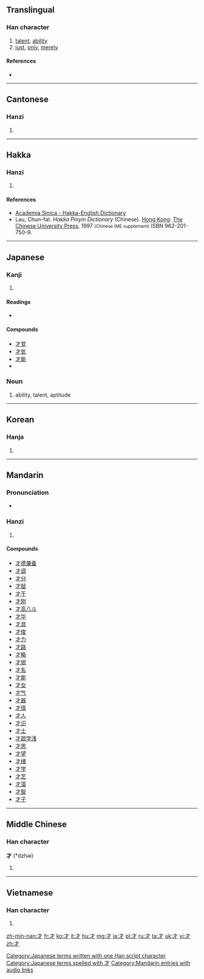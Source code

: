 {{also|オ}}
==Translingual==

===Han character===
{{Han char|rn=64|rad=手|as=00|sn=3|var=2|four=4020<sub>0</sub>|canj=木竹 (DH)}}

# [[talent]], [[ability]]
# [[just]], [[only]], [[merely]]

====References====
* {{Han ref|kx=0416.300|dkj=11769|dj=0763.010|hdz=31824.020|uh=624D|ud=25165|bh=A47E|bd=42110}}

----

==Cantonese==

===Hanzi===
{{yue-hanzi|jyut=|y=[[choi4]]}}

# {{defn|lang=yue|sort=手00}}

----

==Hakka==

===Hanzi===
{{hak-hanzi|poj=[[tshôi]] (tshoi<sup>5</sup>)|gd=|hpy=coi2}}

# {{defn|lang=hak|sort=手00}}

====References====
*[http://minhakka.ling.sinica.edu.tw/bkg/hakyin/search.php?DETAIL=1&LIMIT=id=51170&dbname=su_tian_1&graph=2 Academia Sinica - Hakka-English Dictionary]
*Lau, Chun-fat. ''Hakka Pinyin Dictionary'' (Chinese). [[Hong Kong]]: [[w:Chinese University of Hong Kong|The Chinese University Press]], 1997 <small>(Chinese IME supplement)</small> ISBN 962-201-750-9.

----

==Japanese==

===Kanji===
{{ja-kanji|grade=2|rs=手00}}

# {{defn|lang=ja|sort=手00}}

====Readings====
* {{ja-readings
|goon=[[ざい]] (zai) {{qualifier|non-[[w:Jōyō kanji|Jōyō]] reading}}
|kanon=[[さい]] (sai)
|kun=[[わずかに]] (wazukani), [[ざえ]] (zae)}}

====Compounds====
* [[才覚]]
* [[才気]]
* [[才能]]
* {{term|漫才||a style of [[w:double act|double act]] [[stand-up comedy]]|tr=まんざい, manzai|sc=Jpan|lang=ja}}

===Noun===
{{ja-noun|k|hira=さい|rom=sai}}

# ability, talent, aptitude

[[Category:Japanese terms written with one Han script character]]
[[Category:Japanese terms spelled with 才]]
----

==Korean==

===Hanja===
{{ko-hanja|hangeul=[[재]]|eumhun=재주|rv=jae|mr=chae|y=cay}}

# {{defn|lang=ko|sort=手00}}

----

==Mandarin==

===Pronunciation===
* {{audio|zh-cái.ogg|audio|lang=cmn}}

===Hanzi===
{{cmn-hanzi|pin=[[cái]] ([[cai2]])|wg=[[ts'ai2|ts'ai<sup>2</sup>]]}}

# {{defn|lang=cmn|sort=手00}}

====Compounds====
* [[才德兼备]]
* [[才调]]
* [[才分]]
* [[才赋]]
* [[才干]]
* [[才刚]]
* [[才高八斗]]
* [[才华]]
* [[才具]]
* [[才俊]]
* [[才力]]
* [[才路]]
* [[才略]]
* [[才貌]]
* [[才名]]
* [[才能]]
* [[才女]]
* [[才气]]
* [[才器]]
* [[才情]]
* [[才人]]
* [[才识]]
* [[才士]]
* [[才疏学浅]]
* [[才思]]
* [[才望]]
* [[才绪]]
* [[才学]]
* [[才艺]]
* [[才藻]]
* [[才智]]
* [[才子]]

[[Category:Mandarin entries with audio links]]

----

==Middle Chinese==	

===Han character===
'''才''' (*dzhəi)<!--asterisk indicates that this is a reconstructed pronunciation-->

# {{defn|lang=ltc|sort=手00}}

----

==Vietnamese==

===Han character===
{{vi-hantu|[[tài]]|rs=手00}}

# {{defn|lang=vi|sort=手00}}

[[zh-min-nan:才]]
[[fr:才]]
[[ko:才]]
[[it:才]]
[[hu:才]]
[[mg:才]]
[[ja:才]]
[[pl:才]]
[[ru:才]]
[[ta:才]]
[[uk:才]]
[[vi:才]]
[[zh:才]]
